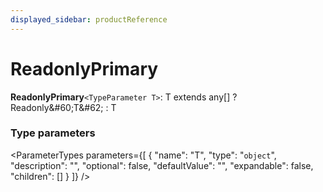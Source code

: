 ```yaml
---
displayed_sidebar: productReference
---
```



# ReadonlyPrimary

 **ReadonlyPrimary**`<TypeParameter T>`: T extends any[] ? Readonly\&#60;T\&#62; : T

### Type parameters

<ParameterTypes parameters={[
  {
    "name": "T",
    "type": "`object`",
    "description": "",
    "optional": false,
    "defaultValue": "",
    "expandable": false,
    "children": []
  }
]} />
